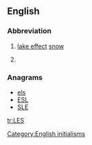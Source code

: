 {{also|Appendix:Variations of "les"}}
==English==

===Abbreviation===
{{en-abbr}}

# [[lake effect]] [[snow]]
# {{context|military|US|lang=en}} {{w|Leave and Earnings Statement}}

===Anagrams===
* [[els#English|els]] 
* [[ESL#English|ESL]]
* [[SLE#English|SLE]]

[[Category:English initialisms]]

[[tr:LES]]